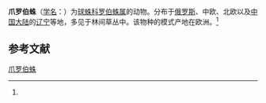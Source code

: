 {{Speciesbox
| name = 爪罗伯蛛
| status = 
| status_system = 
| image = 
| genus = Robertus
| species = ungulatus
| authority = (Vogelsanger, 1944)<ref name='id13076'>{{cite web| url =http://www.bioinfo.cn/db05/BjdwSpecies.php?action=view&id=13076| title =爪罗伯蛛| work =《中国动物物种编目数据库》| publisher =中国科学院微生物研究所| author =中国科学院动物研究所| accessdate =2009-04-28| deadurl =yes| archiveurl =https://web.archive.org/web/20160305032732/http://www.bioinfo.cn/db05/BjdwSpecies.php?action=view&id=13076| archivedate =2016-03-05}}</ref>
}}

'''爪罗伯蛛'''（[[学名|学名]]：{{lang|la|''Robertus ungulatus''}}）为[[球蛛科|球蛛科]][[罗伯蛛属|罗伯蛛属]]的动物。分布于[[俄罗斯|俄罗斯]]、中欧、北欧以及[[中国大陆|中国大陆]]的[[辽宁|辽宁]]等地，多见于林间草丛中。该物种的模式产地在欧洲。<ref name='id13076'/>

== 参考文献 ==
{{reflist}}

{{Wikispecies|Rubertus ungulatus}}
{{Taxonbar|from=Q2171087}}

[[Category:罗伯蛛属|爪罗伯蛛]]


{{蜘蛛小作品}}